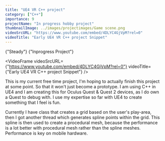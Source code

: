 ```yaml
---
title: "UE4 VR C++ project"
category: ["C++"]
importance: 9
projectName: "In progress hobby project"
thumbnailImage: ../images/projectimages/Game scene.png
videoSrcURL: "https://www.youtube.com/embed/4DLYC4GjVpM?rel=0"
videoTitle: "Early UE4 VR C++ project Snippet"
---
```


<AsciiText bClassStyling={true}>{"Steady"}</AsciiText>
<AsciiText bClassStyling={true}>{"Inprogress Project"}</AsciiText>

<VideoFrame 
videoSrcURL={"https://www.youtube.com/embed/4DLYC4GjVpM?rel=0"}
videoTitle={"Early UE4 VR C++ project Snippet"}
/>

This is my current free time project, I'm hoping to actually finish this project at some point.
So that it won't just become a prototype. I am using C++ in UE4 and I am creating this for Oculus Quest & Quest 2 devices, as I do own a Quest to debug with.
I use my expertise so far with UE4 to create something that I feel is fun.

Currently I have class that creates a grid based on the user's play-area, 
then I got another thread which generates spline points within the grid. This spline is then used to create a procedural mesh, because the performance is a lot better with procedural mesh rather than the spline meshes. Performance is key on mobile hardware.





